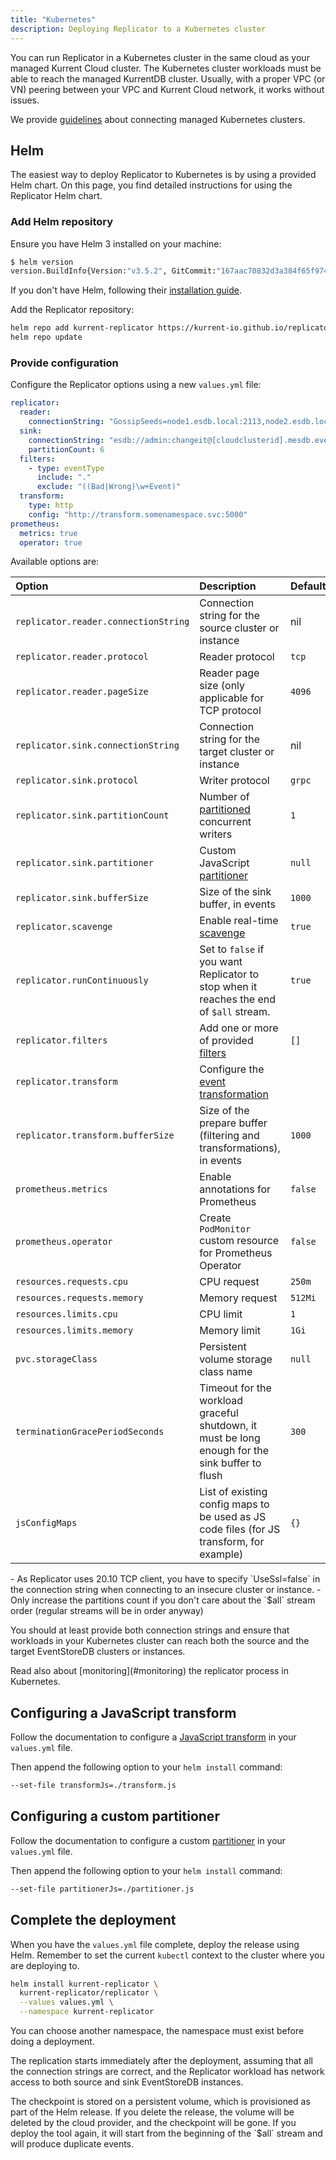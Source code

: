```yaml
---
title: "Kubernetes"
description: Deploying Replicator to a Kubernetes cluster
---
```


You can run Replicator in a Kubernetes cluster in the same cloud as your managed Kurrent Cloud cluster. The Kubernetes cluster workloads must be able to reach the managed KurrentDB cluster. Usually, with a proper VPC (or VN) peering between your VPC and Kurrent Cloud network, it works without issues.

We provide [guidelines](https://docs.kurrent.io/cloud/dedicated/guides/kubernetes.html) about connecting managed Kubernetes clusters.

## Helm

The easiest way to deploy Replicator to Kubernetes is by using a provided Helm chart. On this page, you find detailed instructions for using the Replicator Helm chart.

### Add Helm repository

Ensure you have Helm 3 installed on your machine:

```bash
$ helm version
version.BuildInfo{Version:"v3.5.2", GitCommit:"167aac70832d3a384f65f9745335e9fb40169dc2", GitTreeState:"dirty", GoVersion:"go1.15.7"}
```

If you don't have Helm, following their [installation guide](https://helm.sh/docs/intro/install/).

Add the Replicator repository:

```bash
helm repo add kurrent-replicator https://kurrent-io.github.io/replicator
helm repo update
```

### Provide configuration

Configure the Replicator options using a new `values.yml` file:

```yaml
replicator:
  reader:
    connectionString: "GossipSeeds=node1.esdb.local:2113,node2.esdb.local:2113,node3.esdb.local:2113; HeartBeatTimeout=500; UseSslConnection=False;  DefaultUserCredentials=admin:changeit;"
  sink:
    connectionString: "esdb://admin:changeit@[cloudclusterid].mesdb.eventstore.cloud:2113"
    partitionCount: 6
  filters:
    - type: eventType
      include: "."
      exclude: "((Bad|Wrong)\w+Event)"
  transform:
    type: http
    config: "http://transform.somenamespace.svc:5000"
prometheus:
  metrics: true
  operator: true
```

Available options are:

| Option                               | Description                                                                                     | Default |
|:-------------------------------------|:------------------------------------------------------------------------------------------------|:--------|
| `replicator.reader.connectionString` | Connection string for the source cluster or instance                                            | nil     |
| `replicator.reader.protocol`         | Reader protocol                                                                                 | `tcp`   |
| `replicator.reader.pageSize`         | Reader page size (only applicable for TCP protocol                                              | `4096`  |
| `replicator.sink.connectionString`   | Connection string for the target cluster or instance                                            | nil     |
| `replicator.sink.protocol`           | Writer protocol                                                                                 | `grpc`  |
| `replicator.sink.partitionCount`     | Number of [partitioned](../../features/writers) concurrent writers                              | `1`     |
| `replicator.sink.partitioner`        | Custom JavaScript [partitioner](../../features/writers#custom-partitions)                       | `null`  |
| `replicator.sink.bufferSize`         | Size of the sink buffer, in events                                                              | `1000`  |
| `replicator.scavenge`                | Enable real-time [scavenge](../../features/scavenge)                                            | `true`  |
| `replicator.runContinuously`         | Set to `false` if you want Replicator to stop when it reaches the end of `$all` stream.         | `true`  |
| `replicator.filters`                 | Add one or more of provided [filters](../../features/filters)                                   | `[]`    |
| `replicator.transform`               | Configure the [event transformation](../../features/transforms)                                 |
| `replicator.transform.bufferSize`    | Size of the prepare buffer (filtering and transformations), in events                           | `1000`  |
| `prometheus.metrics`                 | Enable annotations for Prometheus                                                               | `false` |
| `prometheus.operator`                | Create `PodMonitor` custom resource for Prometheus Operator                                     | `false` |
| `resources.requests.cpu`             | CPU request                                                                                     | `250m`  |
| `resources.requests.memory`          | Memory request                                                                                  | `512Mi` |
| `resources.limits.cpu`               | CPU limit                                                                                       | `1`     |
| `resources.limits.memory`            | Memory limit                                                                                    | `1Gi`   |
| `pvc.storageClass`                   | Persistent volume storage class name                                                            | `null`  |
| `terminationGracePeriodSeconds`      | Timeout for the workload graceful shutdown, it must be long enough for the sink buffer to flush | `300`   |
| `jsConfigMaps`                       | List of existing config maps to be used as JS code files (for JS transform, for example)        | `{}`    |

<Aside type="note">
- As Replicator uses 20.10 TCP client, you have to specify `UseSsl=false` in the connection string when connecting to an insecure cluster or instance.
- Only increase the partitions count if you don't care about the `$all` stream order (regular streams will be in order anyway)
</Aside>

You should at least provide both connection strings and ensure that workloads in your Kubernetes cluster can reach both the source and the target EventStoreDB clusters or instances.

<Aside>
Read also about [monitoring](#monitoring) the replicator process in Kubernetes.
</Aside>

## Configuring a JavaScript transform

Follow the documentation to configure a [JavaScript transform](../../features/transforms#javascript) in your `values.yml` file.

Then append the following option to your `helm install` command:
```bash
--set-file transformJs=./transform.js
```

## Configuring a custom partitioner

Follow the documentation to configure a custom [partitioner](../../features/writers#custom-partitions) in your `values.yml` file.

Then append the following option to your `helm install` command:
```bash
--set-file partitionerJs=./partitioner.js
```

## Complete the deployment

When you have the `values.yml` file complete, deploy the release using Helm. Remember to set the current `kubectl` context to the cluster where you are deploying to.

```bash
helm install kurrent-replicator \
  kurrent-replicator/replicator \
  --values values.yml \
  --namespace kurrent-replicator
```

You can choose another namespace, the namespace must exist before doing a deployment.

The replication starts immediately after the deployment, assuming that all the connection strings are correct, and the Replicator workload has network access to both source and sink EventStoreDB instances.

<Aside type="caution">
The checkpoint is stored on a persistent volume, which is provisioned as part of the Helm release. If you delete the release, the volume will be deleted by the cloud provider, and the checkpoint will be gone. If you deploy the tool again, it will start from the beginning of the `$all` stream and will produce duplicate events.
</Aside>
